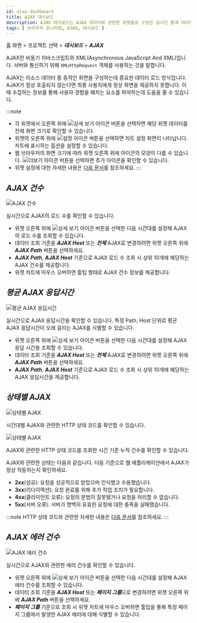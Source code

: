 ```yaml
---
id: ajax-dashboard
title: AJAX 대시보드
description: AJAX 대시보드는 AJAX 데이터와 관련한 위젯들로 구성한 실시간 통계 데이터 대시보드입니다.
tags: [ 브라우저 모니터링, AJAX, 대시보드 ]
---
```


홈 화면 > 프로젝트 선택 > ***대시보드*** > ***AJAX***

AJAX란 비동기 자바스크립트와 XML(Asynchronous JavaScript And XML)입니다. 서버와 통신하기 위해 `XMLHttpRequest` 객체를 사용하는 것을 말합니다. 

AJAX는 리소스 데이터 중 동적인 화면을 구성하는데 중요한 데이터 로드 방식입니다. AJAX가 정상 호출되지 않는다면 최종 사용자에게 정상 화면을 제공하지 못합니다. 이때 수집하는 정보를 통해 사용자 경험을 해치는 요소를 파악하는데 도움을 줄 수 있습니다.

:::note
* 각 위젯에서 오른쪽 위에 ![상세 보기 아이콘](/img/ico-detail-mode.svg) 버튼을 선택하면 해당 위젯 데이터를 전체 화면 크기로 확인할 수 있습니다.
* 위젯의 오른쪽 위에 ![설정 아이콘](/img/ico-setting.svg) 버튼을 선택하면 차트 설정 화면이 나타납니다. 차트에 표시하는 옵션을 설정할 수 있습니다.
* 웹 브라우저의 화면 크기에 따라 위젯 오른쪽 위에 아이콘의 모양이 다를 수 있습니다. ![더보기 아이콘](/img/ico-more.svg) 버튼을 선택하면 추가 아이콘을 확인할 수 있습니다.
* 위젯 설정에 대한 자세한 내용은 [다음 문서](dashboard-widget-setting)를 참조하세요.
:::

## ***AJAX 건수***

![AJAX 건수](/img/rum-ajax-count.png)

실시간으로 AJAX의 로드 수를 확인할 수 있습니다.

* 위젯 오른쪽 위에 ![상세 보기 아이콘](/img/ico-detail-mode.svg) 버튼을 선택한 다음 시간대를 설정해 AJAX의 로드 수를 조회할 수 있습니다. 
* 데이터 조회 기준을 ***AJAX Host*** 또는 ***전체*** AJAX로 변경하려면 위젯 오른쪽 위에 ***AJAX Path*** 버튼을 선택하세요.
* ***AJAX Path***, ***AJAX Host*** 기준으로 AJAX 로드 수 조회 시 상위 10개에 해당하는 AJAX 건수를 제공합니다.
* 위젯 차트에 마우스 오버하면 툴팁 형태로 AJAX 건수 정보를 제공합니다.

## ***평균 AJAX 응답시간***

![평균 AJAX 응답시간](/img/rum-ajax-response-time.png)

실시간으로 AJAX 응답시간을 확인할 수 있습니다. 특정 Path, Host 단위로 평균 AJAX 응답시간이 오래 걸리는 AJAX를 식별할 수 있습니다.

* 위젯 오른쪽 위에 ![상세 보기 아이콘](/img/ico-detail-mode.svg) 버튼을 선택한 다음 시간대를 설정해 AJAX 응답 시간을 조회할 수 있습니다. 
* 데이터 조회 기준을 ***AJAX Host*** 또는 ***전체*** AJAX로 변경하려면 위젯 오른쪽 위에 ***AJAX Path*** 버튼을 선택하세요.
* ***AJAX Path***, ***AJAX Host*** 기준으로 AJAX 로드 수 조회 시 상위 10개에 해당하는 AJAX 응답시간을 제공합니다.

## ***상태별 AJAX***

![상태별 AJAX](/img/rum-ajax-status.png)

시간대별 AJAX와 관련한 HTTP 상태 코드를 확인할 수 있습니다.

![상태별 AJAX](/img/rum-ajax-status-count.png)

AJAX와 관련한 HTTP 상태 코드를 조회한 시간 기준 누적 건수를 확인할 수 있습니다.

AJAX와 관련한 상태는 다음과 같습니다. 다음 기준으로 웹 애플리케이션에서 AJAX가 정상 작동하는지 확인하세요.

* **2xx**(성공): 요청을 성공적으로 받았으며 인식했고 수용했습니다.
* **3xx**(리다이렉션): 요청 완료를 위해 추가 작업 조치가 필요합니다.
* **4xx**(클라이언트 오류): 요청의 문법이 잘못됐거나 요청을 처리할 수 없습니다.
* **5xx**(서버 오류): 서버가 명백히 유효한 요청에 대한 충족을 실패했습니다.

:::note
HTTP 상태 코드와 관련한 자세한 내용은 [다음 문서](https://www.whatap.io/ko/blog/40/)를 참조하세요.
:::

## ***AJAX 에러 건수***

![AJAX 에러 건수](/img/rum-ajax-error-count.png)

실시간으로 AJAX와 관련한 에러 건수를 확인할 수 있습니다.

* 위젯 오른쪽 위에 ![상세 보기 아이콘](/img/ico-detail-mode.svg) 버튼을 선택한 다음 시간대를 설정해 AJAX 에러 건수를 조회할 수 있습니다. 
* 데이터 조회 기준을 ***AJAX Host*** 또는 ***페이지 그룹***으로 변경하려면 위젯 오른쪽 위에 ***AJAX Path*** 버튼을 선택하세요.
* ***페이지 그룹*** 기준으로 조회 시 위젯 차트에 마우스 오버하면 툴팁을 통해 특정 페이지 그룹에서 발생한 AJAX 에러에 대해 식별할 수 있습니다.

